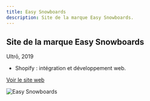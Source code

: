 ```yaml
---
title: Easy Snowboards
description: Site de la marque Easy Snowboards.
---
```


Site de la marque Easy Snowboards
---------------------------------

Ultrō, 2019

* Shopify : intégration et développement web.

<a href="https://easyboardcompany.com" target="_blank" rel="noopener" class="link-forward">Voir le site web</a>

![Easy Snowboards](../images/easy-snowboards-1.jpg)
